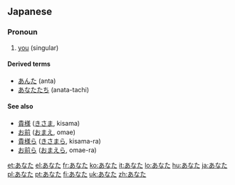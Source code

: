 ==Japanese==

===Pronoun===
{{ja-pos|h|pronoun|rom=anata}}

# {{ja-def|貴方}} [[you]] (singular)

====Derived terms====
* [[あんた]] (anta)
* [[あなたたち]] (anata-tachi)

====See also====
* [[貴様]] ([[きさま]], kisama)
* [[お前]] ([[おまえ]], omae)
* [[貴様ら]] ([[きさまら]], kisama-ra)
* [[お前ら]] ([[おまえら]], omae-ra)

[[et:あなた]]
[[el:あなた]]
[[fr:あなた]]
[[ko:あなた]]
[[it:あなた]]
[[lo:あなた]]
[[hu:あなた]]
[[ja:あなた]]
[[pl:あなた]]
[[pt:あなた]]
[[fi:あなた]]
[[uk:あなた]]
[[zh:あなた]]